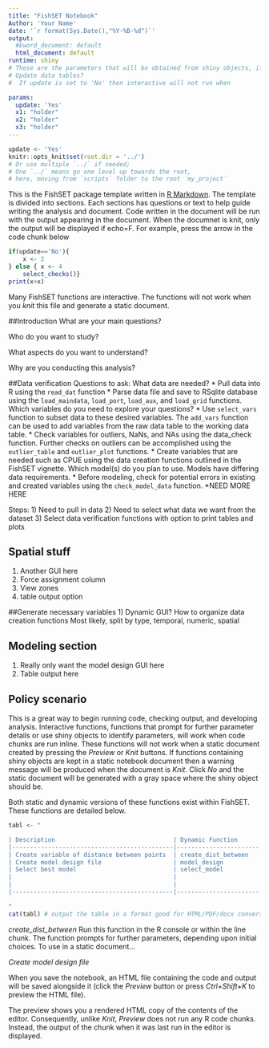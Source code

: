```yaml
---
title: "FishSET Notebook"
Author: 'Your Name'
date: '`r format(Sys.Date(),"%Y-%B-%d")`'
output: 
  #Eword_document: default
  html_document: default
runtime: shiny
# These are the parameters that will be obtained from shiny objects, if run # 
# Update data tables?
#  If update is set to 'No' then interactive will not run when 

params:
  update: 'Yes'
  x1: "holder"
  x2: "holder"
  x3: "holder"
---
```


```r
update <- 'Yes'
knitr::opts_knit$set(root.dir = '../') 
# Or use multiple `../` if needed; 
# One `../` means go one level up towards the root,
# here, moving from `scripts` folder to the root `my_project`
```

<!-- reference: https://stackoverflow.com/questions/46515474/create-static-report-from-dynamic-shiny-markdown -->

<!-- PLEASE READ -->
This is the FishSET package template written in [R Markdown](http://rmarkdown.rstudio.com). 
The template is divided into sections. Each sections has questions or text to help guide writing the analysis and document.
Code written in the document will be run with the output appearing in the document. When the documnet is knit, only the output will be displayed if echo=F.
For example, press the arrow in the code chunk below
```r
if(update=='No'){
    x <- 2
} else { x <- 4
    select_checks()}
print(x+x)
```

Many FishSET functions are interactive. The functions will not work when you *knit* this file and generate a static document. 
<!-- END PLEASE READ --->

##Introduction
 What are your main questions? 
 
 Who do you want to study?

 What aspects do you want to understand?
 
 Why are you conducting this analysis?

##Data verification
Questions to ask:
  What data are needed? 
      * Pull data into R using the `read_dat` function
      * Parse data file and save to RSqlite database using the `load_maindata`, `load_port`, `load_aux`, and `load_grid` functions.
  Which variables do you need to explore your questions? 
      * Use `select_vars` function to subset data to these desired variables. The `add_vars` function can be used to add variables from the raw data table to the working data table.
      * Check variables for outliers, NaNs, and NAs using the data_check function. Further checks on outliers can be accomplished using the `outlier_table` and          `outlier_plot` functions.
      * Create variables that are needed such as CPUE using the data creation functions outlined in the FishSET vignette.
  Which model(s) do you plan to use. Models have differing data requirements.
      * Before modeling, check for potential errors in existing and created variables using the `check_model_data` function.
      *NEED MORE HERE

Steps: 
1) Need to pull in data
2) Need to select what data we want from the dataset
3) Select data verification functions with option to print tables and plots


## Spatial stuff
1) Another GUI here
2) Force assignment column 
3) View zones
4) table output option

##Generate necessary variables
1) Dynamic GUI? How to organize data creation functions
   Most likely, split by type, temporal, numeric, spatial
   
## Modeling section
1) Really only want the model design GUI here
2) Table output here


## Policy scenario
This is a great way to begin running code, checking output, and developing analysis. Interactive functions, functions that prompt for further parameter details or use shiny objects to identify parameters, will work when code chunks are run inline. These functions will not work when a static document created by pressing the *Preview* or *Knit* buttons. If functions containing shiny objects are kept in a static notebook document then a warning message will be produced when the document is *Knit*. Click *No* and the static document will be generated with a gray space where the shiny object should be. 

Both static and dynamic versions of these functions exist within FishSET. These functions are detailed below.

```r
tabl <- "  

| Description                                 | Dynamic Function      | Static Function           |
|---------------------------------------------|-----------------------|---------------------------|
| Create variable of distance between points  | create_dist_between   |                           |
| Create model design file                    | model_design          | make_model_design         |  
| Select best model                           | select_model          | discretefish_subroutine   |
|                                             |                       |                           |
|                                             |                       |                           |
|---------------------------------------------|-----------------------|---------------------------|

"
cat(tabl) # output the table in a format good for HTML/PDF/docx conversion
```

*create_dist_between*
Run this function in the R console or within the line chunk. The function prompts for further parameters, depending upon initial choices. To use in a static document...

*Create model design file*


When you save the notebook, an HTML file containing the code and output will be saved alongside it (click the *Preview* button or press *Ctrl+Shift+K* to preview the HTML file).

The preview shows you a rendered HTML copy of the contents of the editor. Consequently, unlike *Knit*, *Preview* does not run any R code chunks. Instead, the output of the chunk when it was last run in the editor is displayed.
